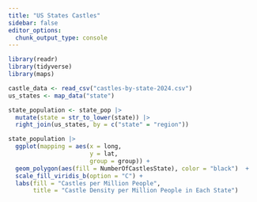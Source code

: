 ```yaml
---
title: "US States Castles"
sidebar: false
editor_options: 
  chunk_output_type: console
---
```


```r
library(readr)
library(tidyverse)
library(maps)

castle_data <- read_csv("castles-by-state-2024.csv")
us_states <- map_data("state")
```

```r
state_population <- state_pop |>
  mutate(state = str_to_lower(state)) |>
  right_join(us_states, by = c("state" = "region")) 

state_population |>
  ggplot(mapping = aes(x = long, 
                       y = lat, 
                       group = group)) +
  geom_polygon(aes(fill = NumberOfCastlesState), color = "black")  +
  scale_fill_viridis_b(option = "C") +
  labs(fill = "Castles per Million People", 
       title = "Castle Density per Million People in Each State")
```


